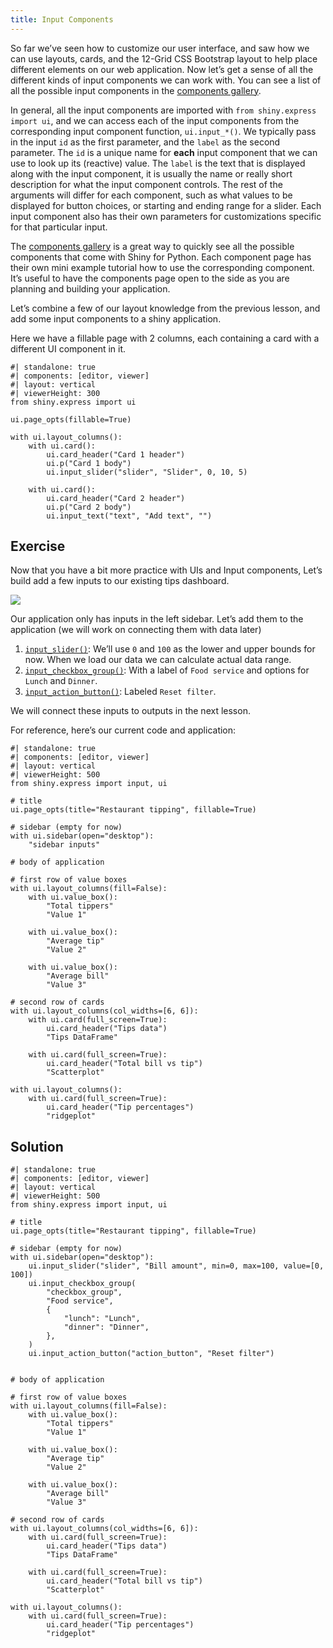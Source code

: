 ```yaml
---
title: Input Components
---
```


<!-- Reference URL:
https://github.com/rstudio/shiny-dev-center/blob/a2a53d9f7f896ad790d9870eb764240eb22f6f25/tutorial/lesson3/index.md
-->

So far we've seen how to customize our user interface,
and saw how we can use layouts, cards, and the 12-Grid CSS Bootstrap layout
to help place different elements on our web application.
Now let's get a sense of all the different kinds of input components we can work with.
You can see a list of all the possible input components in the
[components gallery](/components/).

In general, all the input components are imported with `from shiny.express import ui`,
and we can access each of the input components from the corresponding input
component function, `ui.input_*()`.
We typically pass in the input `id` as the first parameter,
and the `label` as the second parameter.
The `id` is a unique name for **each** input component that we can use
to look up its (reactive) value.
The `label` is the text that is displayed along with the input component,
it is usually the name or really short description for what the input component controls.
The rest of the arguments will differ for each component,
such as what values to be displayed for button choices,
or starting and ending range for a slider.
Each input component also has their own parameters for customizations specific for that particular input.

:::{.callout-tip}
The [components gallery](/components/) is a great way to quickly see all the possible components
that come with Shiny for Python.
Each component page has their own mini example tutorial how to use the corresponding component.
It's useful to have the components page open to the side as you are
planning and building your application.
:::

Let's combine a few of our layout knowledge from the previous lesson,
and add some input components to a shiny application.

Here we have a fillable page with 2 columns, each containing a card
with a different UI component in it.

```shinylive-python
#| standalone: true
#| components: [editor, viewer]
#| layout: vertical
#| viewerHeight: 300
from shiny.express import ui

ui.page_opts(fillable=True)

with ui.layout_columns():
    with ui.card():
        ui.card_header("Card 1 header")
        ui.p("Card 1 body")
        ui.input_slider("slider", "Slider", 0, 10, 5)

    with ui.card():
        ui.card_header("Card 2 header")
        ui.p("Card 2 body")
        ui.input_text("text", "Add text", "")
```



:::{.callout-note .column-page-right}
## Exercise

Now that you have a bit more practice with UIs and Input components,
Let's build add a few inputs to our existing tips dashboard.

![](../../assets/tipping-dashboard.png)

Our application only has inputs in the left sidebar.
Let's add them to the application (we will work on connecting them with data later)

1. [`input_slider()`](https://shiny.posit.co/py/components/inputs/slider-range/):
    We'll use `0` and `100` as the lower and upper bounds for now.
    When we load our data we can calculate actual data range.
2. [`input_checkbox_group()`](https://shiny.posit.co/py/components/inputs/checkbox-group/):
    With a label of `Food service` and options for `Lunch` and `Dinner`.
3. [`input_action_button()`](https://shiny.posit.co/py/components/inputs/action-button/):
    Labeled `Reset filter`.

We will connect these inputs to outputs in the next lesson.

For reference, here's our current code and application:

```shinylive-python
#| standalone: true
#| components: [editor, viewer]
#| layout: vertical
#| viewerHeight: 500
from shiny.express import input, ui

# title
ui.page_opts(title="Restaurant tipping", fillable=True)

# sidebar (empty for now)
with ui.sidebar(open="desktop"):
    "sidebar inputs"

# body of application

# first row of value boxes
with ui.layout_columns(fill=False):
    with ui.value_box():
        "Total tippers"
        "Value 1"

    with ui.value_box():
        "Average tip"
        "Value 2"

    with ui.value_box():
        "Average bill"
        "Value 3"

# second row of cards
with ui.layout_columns(col_widths=[6, 6]):
    with ui.card(full_screen=True):
        ui.card_header("Tips data")
        "Tips DataFrame"

    with ui.card(full_screen=True):
        ui.card_header("Total bill vs tip")
        "Scatterplot"

with ui.layout_columns():
    with ui.card(full_screen=True):
        ui.card_header("Tip percentages")
        "ridgeplot"

```

:::

::: {.callout-caution collapse="true" .column-page-right}

## Solution

```shinylive-python
#| standalone: true
#| components: [editor, viewer]
#| layout: vertical
#| viewerHeight: 500
from shiny.express import input, ui

# title
ui.page_opts(title="Restaurant tipping", fillable=True)

# sidebar (empty for now)
with ui.sidebar(open="desktop"):
    ui.input_slider("slider", "Bill amount", min=0, max=100, value=[0, 100])
    ui.input_checkbox_group(
        "checkbox_group",
        "Food service",
        {
            "lunch": "Lunch",
            "dinner": "Dinner",
        },
    )
    ui.input_action_button("action_button", "Reset filter")


# body of application

# first row of value boxes
with ui.layout_columns(fill=False):
    with ui.value_box():
        "Total tippers"
        "Value 1"

    with ui.value_box():
        "Average tip"
        "Value 2"

    with ui.value_box():
        "Average bill"
        "Value 3"

# second row of cards
with ui.layout_columns(col_widths=[6, 6]):
    with ui.card(full_screen=True):
        ui.card_header("Tips data")
        "Tips DataFrame"

    with ui.card(full_screen=True):
        ui.card_header("Total bill vs tip")
        "Scatterplot"

with ui.layout_columns():
    with ui.card(full_screen=True):
        ui.card_header("Tip percentages")
        "ridgeplot"

```
:::
